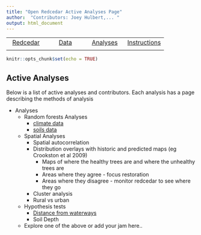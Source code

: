 ```yaml
---
title: "Open Redcedar Active Analyses Page"
author:  "Contributors: Joey Hulbert,... "
output: html_document
---
```


|            |            |            |            |
|:----------:|:----------:|:----------:|:----------:|
|[Redcedar](https://jmhulbert.github.io/open/redcedar)|[Data](https://jmhulbert.github.io/open/redcedar/data)|[ Analyses](https://jmhulbert.github.io/open/redcedar/analyses)|[Instructions](https://jmhulbert.github.io/open/redcedar/instructions)|
|             |           |            |            |


```r
knitr::opts_chunk$set(echo = TRUE)
```


## Active Analyses

Below is a list of active analyses and contributors. Each analysis has a page describing the methods of analysis

* Analyses
  + Random forests Analyses
    + [climate data](https://jmhulbert.github.io/open/redcedar/analyses/random-forests/climate)
    + [soils data](https://jmhulbert.github.io/open/redcedar/analyses/random-forests/soils)
  + Spatial Analyses
    + Spatial autocorrelation
    + Distribution overlays with historic and predicted maps (eg Crookston et al 2009)
      + Maps of where the healthy trees are and where the unhealthy trees are 
      + Areas where they agree - focus restoration
      + Areas where they disagree - monitor redcedar to see where they go
    + Cluster analysis
    + Rural vs urban
  + Hypothesis tests
    + [Distance from waterways](./distance-to-waterways/)
    + Soil Depth
  + Explore one of the above or add your jam here..


